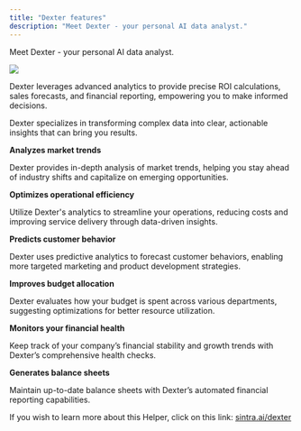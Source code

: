 ```yaml
---
title: "Dexter features"
description: "Meet Dexter - your personal AI data analyst."
---
```


Meet Dexter - your personal AI data analyst. 

![](https://downloads.intercomcdn.com/i/o/1114401225/b99ee0c66ec5562102f534d2/image.png?expires=1754573400&signature=a407017401354122e30b2e82fb826bd0fdec49613075961548ae18d0492ea436&req=dSEmEs1%2BnINdXPMW1HO4zXkobEf0BQYat80PBJoA6a6Pju7tbe0oZWKVXu8T%0AQXXR%0A)

Dexter leverages advanced analytics to provide precise ROI calculations, sales forecasts, and financial reporting, empowering you to make informed decisions.

Dexter specializes in transforming complex data into clear, actionable insights that can bring you results.


**Analyzes market trends**

Dexter provides in-depth analysis of market trends, helping you stay ahead of industry shifts and capitalize on emerging opportunities.

**Optimizes operational efficiency**

Utilize Dexter's analytics to streamline your operations, reducing costs and improving service delivery through data-driven insights.

**Predicts customer behavior**

Dexter uses predictive analytics to forecast customer behaviors, enabling more targeted marketing and product development strategies.

**Improves budget allocation**

Dexter evaluates how your budget is spent across various departments, suggesting optimizations for better resource utilization.

**Monitors your financial health**

Keep track of your company’s financial stability and growth trends with Dexter’s comprehensive health checks.

**Generates balance sheets**

Maintain up-to-date balance sheets with Dexter’s automated financial reporting capabilities.

If you wish to learn more about this Helper, click on this link: [sintra.ai/dexter](https://sintra.ai/dexter)